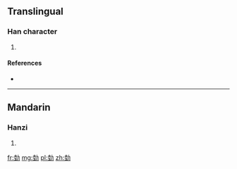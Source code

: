 ==Translingual==

===Han character===
{{Han char|rn=19|rad=力|as=08|sn=10|four=|canj=土土大尸 (GGKS)}}

# {{defn|Han|sort=力08}}

====References====
* {{Han ref|kx=0147.440|dkj=02371|dj=0333.070|hdz=10372.090|uh=52CE|ud=21198}}

----

==Mandarin==

===Hanzi===
{{cmn-hanzi|pin=[[lù]] ([[lu4]])|wg=lu<sup>4</sup>}}

# {{defn|Mandarin|sort=力08}}

[[fr:勎]]
[[mg:勎]]
[[pl:勎]]
[[zh:勎]]